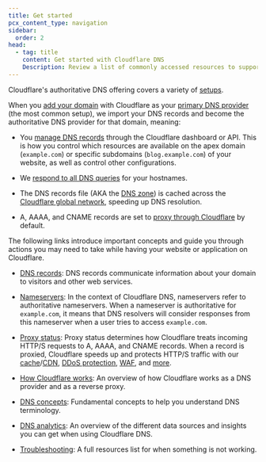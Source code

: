 ```yaml
---
title: Get started
pcx_content_type: navigation
sidebar:
  order: 2
head:
  - tag: title
    content: Get started with Cloudflare DNS
    Description: Review a list of commonly accessed resources to support you throughout your journey as a Cloudflare DNS user.
---
```



Cloudflare's authoritative DNS offering covers a variety of [setups](/dns/zone-setups/).

When you [add your domain](/fundamentals/setup/manage-domains/add-site/) with Cloudflare as your [primary DNS provider](https://developers.cloudflare.com/dns/zone-setups/full-setup/) (the most common setup), we import your DNS records and become the authoritative DNS provider for that domain, meaning:

- You [manage DNS records](/dns/manage-dns-records/how-to/create-dns-records/) through the Cloudflare dashboard or API. This is how you control which resources are available on the apex domain (`example.com`) or specific subdomains (`blog.example.com`) of your website, as well as control other configurations.

- We [respond to all DNS queries](/fundamentals/concepts/how-cloudflare-works/#how-cloudflare-works-as-a-dns-provider) for your hostnames.

- The DNS records file (AKA the [DNS zone](/dns/concepts/#zone)) is cached across the[ Cloudflare global network](https://www.cloudflare.com/network/), speeding up DNS resolution.

- A, AAAA, and CNAME records are set to [proxy through Cloudflare](/dns/manage-dns-records/reference/proxied-dns-records/) by default.

The following links introduce important concepts and guide you through actions you may need to take while having your website or application on Cloudflare.

- [DNS records](/dns/manage-dns-records/): DNS records communicate information about your domain to visitors and other web services.

- [Nameservers](/dns/nameservers/): In the context of Cloudflare DNS, nameservers refer to authoritative nameservers. When a nameserver is authoritative for `example.com`, it means that DNS resolvers will consider responses from this nameserver when a user tries to access `example.com`.

- [Proxy status](/dns/manage-dns-records/reference/proxied-dns-records/): Proxy status determines how Cloudflare treats incoming HTTP/S requests to A, AAAA, and CNAME records. When a record is proxied, Cloudflare speeds up and protects HTTP/S traffic with our [cache](/cache/)/[CDN](https://www.cloudflare.com/learning/cdn/what-is-a-cdn/), [DDoS protection](/ddos-protection/), [WAF](/waf/), and [more](/products/?product-group=Application+performance%2CApplication+security).

- [How Cloudflare works](/fundamentals/concepts/how-cloudflare-works/): An overview of how Cloudflare works as a DNS provider and as a reverse proxy.

- [DNS concepts](/dns/concepts/): Fundamental concepts to help you understand DNS terminology.

- [DNS analytics](/dns/additional-options/analytics/): An overview of the different data sources and insights you can get when using Cloudflare DNS.

- [Troubleshooting](/dns/troubleshooting/): A full resources list for when something is not working.